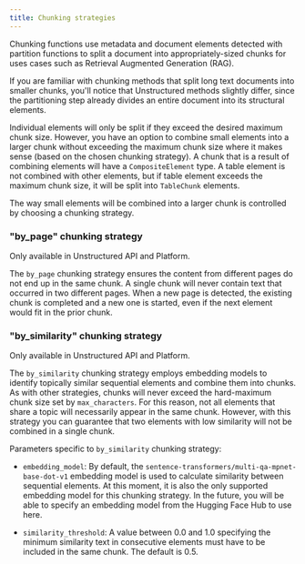 ```yaml
---
title: Chunking strategies
---
```


Chunking functions use metadata and document elements detected with partition functions to split a document into
appropriately-sized chunks for uses cases such as Retrieval Augmented Generation (RAG).

If you are familiar with chunking methods that split long text documents into smaller chunks, you'll notice that
Unstructured methods slightly differ, since the partitioning step already divides an entire document into its structural elements.

Individual elements will only be split if they exceed the desired maximum chunk size. However, you have an option to
combine small elements into a larger chunk without exceeding the maximum chunk size where it makes sense (based on the
chosen chunking strategy). A chunk that is a result of combining elements will have a `CompositeElement` type. A table
element is not combined with other elements, but if table element exceeds the maximum chunk size, it will be split into
`TableChunk` elements.

The way small elements will be combined into a larger chunk is controlled by choosing a chunking strategy.


<SharedChunkingStrategies/>

### "by_page" chunking strategy

Only available in Unstructured API and Platform.

The `by_page` chunking strategy ensures the content from different pages do not end up in the same chunk.
A single chunk will never contain text that occurred in two different pages. When a new page is detected, the
existing chunk is completed and a new one is started, even if the next element would fit in the
prior chunk.

### "by_similarity" chunking strategy

Only available in Unstructured API and Platform.

The `by_similarity` chunking strategy employs embedding models to identify topically similar sequential elements and
combine them into chunks. As with other strategies, chunks will never exceed the hard-maximum chunk size set by
`max_characters`. For this reason, not all elements that share a topic will necessarily appear in the same chunk.
However, with this strategy you can guarantee that two elements with low similarity will not be combined in a single chunk.

Parameters specific to `by_similarity` chunking strategy:

* `embedding_model`: By default, the `sentence-transformers/multi-qa-mpnet-base-dot-v1` embedding model is used to
calculate similarity between sequential elements. At this moment, it is also the only supported embedding model for this
chunking strategy. In the future, you will be able to specify an embedding model from the Hugging Face Hub to use here.

* `similarity_threshold`: A value between 0.0 and 1.0 specifying the minimum similarity text in consecutive elements
must have to be included in the same chunk. The default is 0.5.
